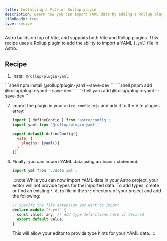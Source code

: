 ```yaml
---
title: Installing a Vite or Rollup plugin
description: Learn how you can import YAML data by adding a Rollup plugin to your project.
i18nReady: true
type: recipe
---
```



Astro builds on top of Vite, and supports both Vite and Rollup plugins. This recipe uses a Rollup plugin to add the ability to import a YAML (`.yml`) file in Astro.

## Recipe

1. Install `@rollup/plugin-yaml`:

<PackageManagerTabs>
    <Fragment slot="npm">
    ```shell
    npm install @rollup/plugin-yaml --save-dev
    ```
    </Fragment>
    <Fragment slot="pnpm">
    ```shell
    pnpm add @rollup/plugin-yaml --save-dev
    ```
    </Fragment>
    <Fragment slot="yarn">
    ```shell
    yarn add @rollup/plugin-yaml --save-dev
    ```
    </Fragment>
  </PackageManagerTabs>

2. Import the plugin in your `astro.config.mjs` and add it to the Vite plugins array:

    ```js title="astro.config.mjs" ins={2,5-7}
    import { defineConfig } from 'astro/config';
    import yaml from '@rollup/plugin-yaml';

    export default defineConfig({
      vite: {
        plugins: [yaml()]
      }
    });
    ```


3. Finally, you can import YAML data using an `import` statement:

    ```js
    import yml from './data.yml';
    ```

    :::note
    While you can now import YAML data in your Astro project, your editor will not provide types for the imported data. To add types, create or find an existing `*.d.ts` file in the `src` directory of your project and add the following:
    ```ts title="src/files.d.ts"
    // Specify the file extension you want to import
    declare module "*.yml" {
      const value: any; // Add type definitions here if desired
      export default value;
    }
    ```
    This will allow your editor to provide type hints for your YAML data.
    :::
